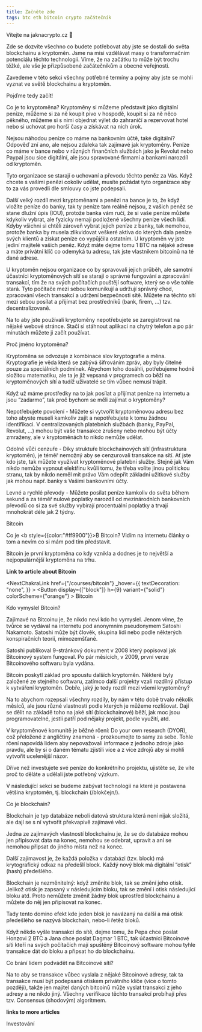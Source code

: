 ```yaml
---
title: Začněte zde
tags: btc eth bitcoin crypto začátečník
---
```



<CourseLayout>

<Heading as="h1" size="2xl">
Vítejte na jaknacrypto.cz 👋
</Heading>


Zde se dozvíte všechno co budete potřebovat aby jste se dostali do světa blockchainu a kryptoměn. Jsme na misi vzdělávat masy o transformačním potenciálu těchto technologií. Víme, že na začátku to může být trochu těžké, ale vše je přizpůsobené začátečníkům a obecné veřejnosti.


Zavedeme v této sekci všechny potřebné termíny a pojmy aby jste se mohli vyznat ve světě blockchainu a kryptoměn.


Pojďme tedy začít!

<Heading as="h1" size="2xl">Co je to kryptoměna?</Heading>
Kryptoměny si můžeme představit jako digitální peníze, můžeme si za ně koupit pivo
v hospodě, koupit si za ně něco pěkného, můžeme si s nimi objednat výlet do zahraničí
a rezervovat hotel nebo si uchovat pro horší časy a získávat na nich úrok.

Nejsou náhodou peníze co máme na bankovním účtě, také digitální?
Odpověď zní ano, ale nejsou zdaleka tak zajímavé jak kryptoměny. Peníze co máme v bance nebo v různých finančních službách jako je Revolut nebo Paypal jsou sice digitální, ale jsou spravované firmami a bankami narozdíl od kryptoměn.

Tyto organizace se starají o uchovaní a převodu těchto peněz za Vás. Když chcete s vašimi penězi cokoliv udělat, musíte požádat tyto organizace aby to za vás provedli dle smlouvy co jste podepsali.

Další velký rozdíl mezi kryptoměnami a penězi na bance je to, že když vložíte peníze do banky, tak ty peníze tam reálně nejsou, z vašich peněz se stane dlužní úpis (IOU), protože banka vám ručí, že si vaše peníze můžete kdykoliv vybrat, ale fyzicky nemají podložené všechny peníze všech lidí. Kdyby všichni si chtěli zároveň vybrat jejich peníze z banky, tak nemohou, protože banka by musela zlikvidovat veškeré aktiva do kterých dala peníze svých klientů a získat peníze co vypůjčila ostatním. U kryptoměn vy jste jediní majitelé vašich peněz. Když máte dejme tomu 1 BTC na nějaké adrese a máte privátní klíč co odemyká tu adresu, tak jste vlastníkem bitcoinů na té dané adrese.

U kryptoměn nejsou organizace co by spravovali jejich průběh, ale samotní účastníci kryptoměnových sítí se starají o správné fungování a zpracování transakcí, tím že na svých počítačích pouštějí software, který se o vše tohle stará. Tyto počítače mezi sebou komunikují a udržují správný chod, zpracování všech transakcí a udržení bezpečnosti sítě. Můžete na těchto sítí mezi sebou posílat a přijímat bez prostředníků (bank, firem, …) tzv. decentralizovaně.

Na to aby jste používali kryptoměny nepotřebujete se zaregistrovat na nějaké webové stránce. Stačí si stáhnout aplikaci na chytrý telefon a po pár minutách můžete ji začít používat.

<Heading as="h2" size="lg"> Proč jméno kryptoměna? </Heading>


Kryptoměna se odvozuje z kombinace slov kryptografie a měna. Kryptografie je věda která se zabývá šifrováním zpráv, aby byly čitelné pouze za speciálních podmínek. Abychom toho dosáhli, potřebujeme hodně složitou matematiku, ale ta je již vepsaná v programech co běží na kryptoměnových sítí a tudíž uživatelé se tím vůbec nemusí trápit.

Když už máme prostředky na to jak posílat a přijímat peníze na internetu a jsou “zadarmo”, tak proč bychom se měli zajímat o kryptoměny?

Nepotřebujete povolení - Můžete si vytvořit kryptoměnovou adresu bez toho abyste museli kamkoliv zajít a nepotřebujete k tomu žádnou identifikaci. V centralizovaných platebních službách (banky, PayPal, Revolut, …) mohou být vaše transakce zrušeny nebo mohou být účty zmraženy, ale v kryptoměnách to nikdo nemůže udělat.

Odolné vůči cenzuře - Díky struktuře blockchainových sítí (infrastruktura kryptoměn), je téměř nemožný aby se cenzurovali transakce na sítí. Ať jste kdo jste, tak můžete využívat kryptoměnové platební služby. Stejně jak Vám nikdo nemůže vypnout elektřinu kvůli tomu, že třeba volíte jinou politickou stranu, tak by nikdo neměl mít právo Vám odepřít základní užitkové služby jak mohou např. banky s Vašimi bankovními účty.

Levné a rychlé převody - Můžete posílat peníze kamkoliv do světa během sekund a za téměř nulové poplatky narozdíl od mezinárodních bankovních převodů co si za své služby vybírají procentuální poplatky a trvají mnohokrát déle jak 2 týdny.

<Heading as="h1" size="2xl">Bitcoin</Heading>

Co je <b style={{color:"#ff9900"}}>₿</b> Bitcoin? Vidím na internetu články o tom a nevím co si mám pod tím představit.

Bitcoin je první kryptoměna co kdy vznikla a dodnes je to největší a nejpopulárnější kryptoměna na trhu.

**Link to article about Bitcoin**

<NextChakraLink
						href={"/courses/bitcoin"}
						_hover={{
							textDecoration: "none",
						}}
					>
						<Button
							display={["block"]}
							h={9}
							variant={"solid"}
							colorScheme={"orange"}
						>
                            Bitcoin
						</Button>
</NextChakraLink>

<Heading as="h2" size="lg">Kdo vymyslel Bitcoin?</Heading>

Zajímavé na Bitcoinu je, že nikdo neví kdo ho vymyslel. Jenom víme, že tvůrce se vydával na internetu pod anonymním pseudonymem Satoshi Nakamoto. Satoshi může být člověk, skupina lidí nebo podle některých konspiračních teorií, mimozemšťané.

Satoshi publikoval 9-stránkový dokument v 2008 který popisoval jak Bitcoinový system fungoval. Po pár měsících, v 2009, první verze Bitcoinového softwaru byla vydána.

Bitcoin poskytl základ pro spoustu dalších kryptoměn. Některé byly založené ze stejného softwaru, zatímco další projekty vzali rozdílný přístup k vytváření kryptoměn. Dobře, jaký je tedy rozdíl mezi všemi kryptoměny?

Na to abychom rozepsali všechny rozdíly, by nám v této době trvalo několik měsíců, ale jsou různé vlastnosti podle kterých je můžeme rozlišovat. Dají se dělit na základě toho na jaké sítí (blockchainové) běží, jak moc jsou programovatelné, jestli patří pod nějaký projekt, podle využití, atd.

V kryptoměnové komunitě je běžné rčení: Do your own research (DYOR), což přeložené z angličtiny znamená - prozkoumejte to samy za sebe. Tohle rčení napovídá lidem aby nepovažovali informace z jednoho zdroje jako pravdu, ale by si o daném tématu zjistili více a z více zdrojů aby si mohli vytvořit ucelenější názor.

Dříve než investujete své peníze do konkrétního projektu, ujistěte se, že víte proč to děláte a udělali jste potřebný výzkum.

V následující sekci se budeme zabývat technologií na které je postavena většina kryptoměn, tj. blockchain (/blokčejn/).

<Heading as="h1" size="2xl"> Co je blockchain? </Heading>

Blockchain je typ databáze neboli datová struktura která není nijak složitá, ale dají se s ní vytvořit překvapivě zajímavé věci.

Jedna ze zajímavých vlastností blockchainu je, že se do databáze mohou jen připisovat data na konec, nemohou se odebrat, upravit a ani se nemohou připsat do jiného místa než na konec.

Další zajímavost je, že každá položka v databázi (tzv. block) má krytografický odkaz na předešlí block. Každý nový blok má digitální “otisk” (hash) předešlého.

Blockchain je nezměnitelný: když změníte blok, tak se změní jeho otisk. Jelikož otisk je zapsaný v následujícím bloku, tak se změní i otisk následující bloku atd. Proto nemůžete změnit žádný blok uprostřed blockchainu a můžete do něj jen připisovat na konec.

Tady tento domino efekt kde jeden blok je navázaný na další a má otisk předešlého se nazývá blockchain, nebo-li řetěz bloků.

Když někdo vyšle transakci do sítě, dejme tomu, že Pepa chce poslat Honzovi 2 BTC a Jana chce poslat Dagmar 1 BTC, tak účastníci Bitcoinové síti kteří na svých počítačích mají spuštěný Bitcoinový software mohou tyhle transakce dát do bloku a připsat ho do blockchainu.

<Heading as="h2" size="lg">Co brání lidem podvádět na Bitcoinové sítí?</Heading>

Na to aby se transakce vůbec vyslala z nějaké Bitcoinové adresy, tak ta transakce musí být podepsaná otiskem privátního klíče (více o tomto později), takže jen majitel daných bitcoinů může vyslat transakci z jeho adresy a ne nikdo jiný. Všechny verifikace těchto transakcí probíhají přes tzv. Consensus (shodovým) algoritmem.

**links to more articles**

<Heading as="h1" size="2xl">Investování</Heading>


</CourseLayout>
